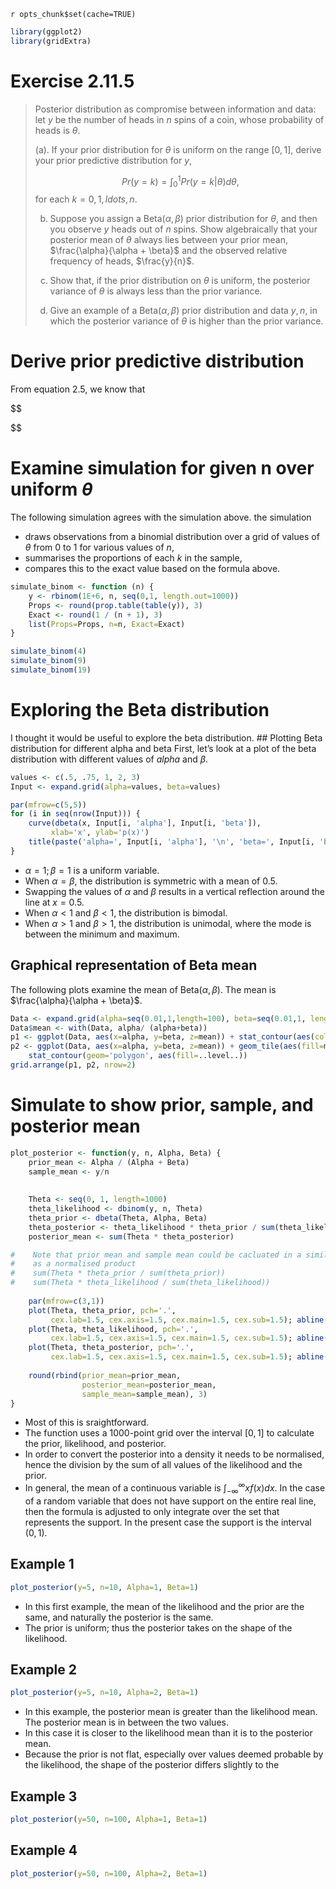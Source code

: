 `r opts_chunk$set(cache=TRUE)`
```r
library(ggplot2)
library(gridExtra)
```

# Exercise 2.11.5
> Posterior distribution as compromise between information and data:
> let $y$ be the number of heads in $n$ spins of a coin, whose probability of heads is $\theta$.
>
> (a). If your prior distribution for $\theta$ is uniform on the range $[0,1]$, derive your prior predictive distribution for $y$,
>
>$$
Pr(y=k) = \int_0^1 Pr(y=k|\theta)d\theta,
$$
> for each $k=0,1,ldots,n.$
>
> (b) Suppose you assign a $\text{Beta}(\alpha, \beta)$ prior distribution for $\theta$, and then you observe $y$ heads out of $n$ spins. Show algebraically that your posterior mean of $\theta$ always lies between your prior mean, $\frac{\alpha}{\alpha + \beta}$ and the observed relative frequency of heads, $\frac{y}{n}$.
>
> (c) Show that, if the prior distribution on $\theta$ is uniform, the posterior variance of $\theta$ is always less than the prior variance.
>
> (d) Give an example of a $\text{Beta}(\alpha, \beta)$ prior distribution and data $y, n$, in which the posterior variance of $\theta$ is higher than the prior variance.

# Derive prior predictive distribution
From equation 2.5, we know that 

$$
\begin{array}{ll}
Pr(y=k) & = \int_0^1 Pr(y=k|\theta)d\theta \\
        & = \int_0^1 \binom{n}{y} \theta ^ y (1 - \theta)^{n-y}d\theta \\
        & = \frac{1}{n+1}
\end{array}

$$


# Examine simulation for given n over uniform $\theta$
The following simulation agrees with the simulation above.
the simulation 

* draws observations from a binomial distribution over a grid of values of $\theta$ from 0 to 1 for various values of $n$,
* summarises the proportions of each $k$ in the sample,
* compares this to the exact value based on the formula above.

```r
simulate_binom <- function (n) {
    y <- rbinom(1E+6, n, seq(0,1, length.out=1000))
    Props <- round(prop.table(table(y)), 3)
    Exact <- round(1 / (n + 1), 3)
    list(Props=Props, n=n, Exact=Exact)
}

simulate_binom(4)
simulate_binom(9)
simulate_binom(19)
```


# Exploring the Beta distribution
I thought it would be useful to explore the beta distribution.
## Plotting Beta distribution for different alpha and beta
First, let's look at a plot of the beta distribution with different values of $alpha$ and $\beta$.

```r
values <- c(.5, .75, 1, 2, 3)
Input <- expand.grid(alpha=values, beta=values)

par(mfrow=c(5,5))
for (i in seq(nrow(Input))) {
    curve(dbeta(x, Input[i, 'alpha'], Input[i, 'beta']),
         xlab='x', ylab='p(x)') 
    title(paste('alpha=', Input[i, 'alpha'], '\n', 'beta=', Input[i, 'beta']))
}
```

* $\alpha=1; \beta=1$ is a uniform variable.
* When $\alpha = \beta$, the distribution is symmetric with a mean of 0.5.
* Swapping the values of $\alpha$ and $\beta$ results in a vertical reflection around the line at $x=0.5$.
* When $\alpha < 1$ and $\beta < 1$, the distribution is bimodal.
* When $\alpha > 1$ and $\beta > 1$, the distribution is unimodal, where the mode is between the minimum and maximum.

## Graphical representation of Beta mean
The following plots examine the mean of $\text{Beta}(\alpha, \beta)$.
The mean is $\frac{\alpha}{\alpha + \beta}$.

```r
Data <- expand.grid(alpha=seq(0.01,1,length=100), beta=seq(0.01,1, length=100))
Data$mean <- with(Data, alpha/ (alpha+beta))
p1 <- ggplot(Data, aes(x=alpha, y=beta, z=mean)) + stat_contour(aes(colour = ..level..))
p2 <- ggplot(Data, aes(x=alpha, y=beta, z=mean)) + geom_tile(aes(fill=mean)) + 
    stat_contour(geom='polygon', aes(fill=..level..))
grid.arrange(p1, p2, nrow=2)
```


# Simulate to show prior, sample, and posterior mean
```r
plot_posterior <- function(y, n, Alpha, Beta) {
    prior_mean <- Alpha / (Alpha + Beta)
    sample_mean <- y/n
    
    
    Theta <- seq(0, 1, length=1000)
    theta_likelihood <- dbinom(y, n, Theta) 
    theta_prior <- dbeta(Theta, Alpha, Beta)
    theta_posterior <- theta_likelihood * theta_prior / sum(theta_likelihood * theta_prior)
    posterior_mean <- sum(Theta * theta_posterior)

#    Note that prior mean and sample mean could be cacluated in a similar way
#    as a normalised product
#    sum(Theta * theta_prior / sum(theta_prior))
#    sum(Theta * theta_likelihood / sum(theta_likelihood))
    
    par(mfrow=c(3,1))
    plot(Theta, theta_prior, pch='.', 
         cex.lab=1.5, cex.axis=1.5, cex.main=1.5, cex.sub=1.5); abline(v=prior_mean)
    plot(Theta, theta_likelihood, pch='.', 
         cex.lab=1.5, cex.axis=1.5, cex.main=1.5, cex.sub=1.5); abline(v=sample_mean)
    plot(Theta, theta_posterior, pch='.',
         cex.lab=1.5, cex.axis=1.5, cex.main=1.5, cex.sub=1.5); abline(v=posterior_mean)
    
    round(rbind(prior_mean=prior_mean, 
                posterior_mean=posterior_mean,
                sample_mean=sample_mean), 3)
}
```

* Most of this is sraightforward.
* The function uses a 1000-point grid over the interval $[0, 1]$ to calculate the prior, likelihood, and posterior. 
* In order to convert the posterior into a density it needs to be normalised, hence the division by the sum of all values of the likelihood and the prior.
* In general, the mean of a continuous variable is $\int_{-\infty}^{\infty} x f(x) dx$. In the case of a random variable that does not have support on the entire real line, then the formula is adjusted to only integrate over the set that represents the support. In the present case the support is the interval $(0, 1)$.


## Example 1
```r
plot_posterior(y=5, n=10, Alpha=1, Beta=1)
```

* In this first example, the mean of the likelihood and the prior are the same, and naturally the posterior is the same.
* The prior is uniform; thus the posterior takes on the shape of the likelihood.

## Example 2
```r
plot_posterior(y=5, n=10, Alpha=2, Beta=1)
```

* In this example, the posterior mean is greater than the likelihood mean. 
The posterior mean is in between the two values. 
* In this case it is closer to the likelihood mean than it is to the posterior mean.
* Because the prior is not flat, especially over values deemed probable by the likelihood, the shape of the posterior differs slightly to the 



## Example 3
```r
plot_posterior(y=50, n=100, Alpha=1, Beta=1)
```

## Example 4
```r
plot_posterior(y=50, n=100, Alpha=2, Beta=1)
```
